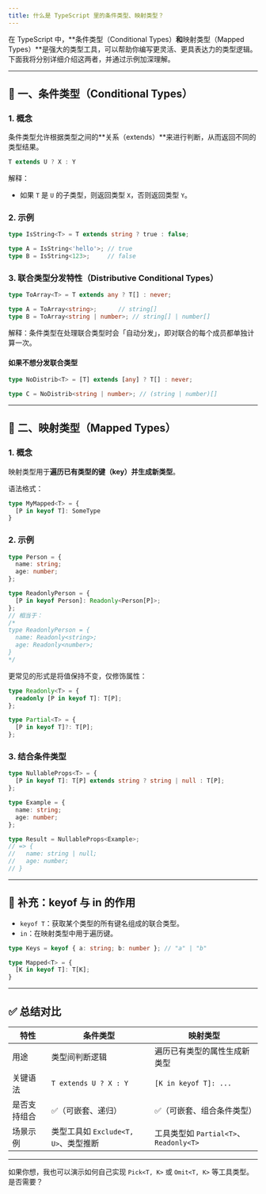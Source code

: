 ```yaml
---
title: 什么是 TypeScript 里的条件类型、映射类型？
---
```


在 TypeScript 中，\*\*条件类型（Conditional Types）**和**映射类型（Mapped Types）\*\*是强大的类型工具，可以帮助你编写更灵活、更具表达力的类型逻辑。下面我将分别详细介绍这两者，并通过示例加深理解。

---

## 🧩 一、条件类型（Conditional Types）

### 1. 概念

条件类型允许根据类型之间的\*\*关系（extends）\*\*来进行判断，从而返回不同的类型结果。

```ts
T extends U ? X : Y
```

解释：

* 如果 `T` 是 `U` 的子类型，则返回类型 `X`，否则返回类型 `Y`。

### 2. 示例

```ts
type IsString<T> = T extends string ? true : false;

type A = IsString<'hello'>; // true
type B = IsString<123>;     // false
```

### 3. 联合类型分发特性（Distributive Conditional Types）

```ts
type ToArray<T> = T extends any ? T[] : never;

type A = ToArray<string>;      // string[]
type B = ToArray<string | number>; // string[] | number[]
```

解释：条件类型在处理联合类型时会「自动分发」，即对联合的每个成员都单独计算一次。

#### 如果不想分发联合类型

```ts
type NoDistrib<T> = [T] extends [any] ? T[] : never;

type C = NoDistrib<string | number>; // (string | number)[]
```

---

## 🧱 二、映射类型（Mapped Types）

### 1. 概念

映射类型用于**遍历已有类型的键（key）并生成新类型**。

语法格式：

```ts
type MyMapped<T> = {
  [P in keyof T]: SomeType
}
```

### 2. 示例

```ts
type Person = {
  name: string;
  age: number;
};

type ReadonlyPerson = {
  [P in keyof Person]: Readonly<Person[P]>;
};
// 相当于：
/*
type ReadonlyPerson = {
  name: Readonly<string>;
  age: Readonly<number>;
}
*/
```

更常见的形式是将值保持不变，仅修饰属性：

```ts
type Readonly<T> = {
  readonly [P in keyof T]: T[P];
};

type Partial<T> = {
  [P in keyof T]?: T[P];
};
```

### 3. 结合条件类型

```ts
type NullableProps<T> = {
  [P in keyof T]: T[P] extends string ? string | null : T[P];
};

type Example = {
  name: string;
  age: number;
};

type Result = NullableProps<Example>;
// => {
//   name: string | null;
//   age: number;
// }
```

---

## 🧠 补充：keyof 与 in 的作用

* `keyof T`：获取某个类型的所有键名组成的联合类型。
* `in`：在映射类型中用于遍历键。

```ts
type Keys = keyof { a: string; b: number }; // "a" | "b"

type Mapped<T> = {
  [K in keyof T]: T[K];
}
```

---

## ✅ 总结对比

| 特性     | 条件类型                       | 映射类型                             |
| ------ | -------------------------- | -------------------------------- |
| 用途     | 类型间判断逻辑                    | 遍历已有类型的属性生成新类型                   |
| 关键语法   | `T extends U ? X : Y`      | `[K in keyof T]: ...`            |
| 是否支持组合 | ✅（可嵌套、递归）                  | ✅（可嵌套、组合条件类型）                    |
| 场景示例   | 类型工具如 `Exclude<T, U>`、类型推断 | 工具类型如 `Partial<T>`、`Readonly<T>` |

---

如果你想，我也可以演示如何自己实现 `Pick<T, K>` 或 `Omit<T, K>` 等工具类型。是否需要？
